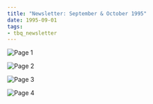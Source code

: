 ```yaml
---
title: "Newsletter: September & October 1995"
date: 1995-09-01
tags:
- tbq_newsletter
---
```


![Page 1](/assets/blog/1995/tbq/09-newsletter-page1.jpg)

![Page 2](/assets/blog/1995/tbq/09-newsletter-page2.jpg)

![Page 3](/assets/blog/1995/tbq/09-newsletter-page3.jpg)

![Page 4](/assets/blog/1995/tbq/09-newsletter-page4.jpg)
